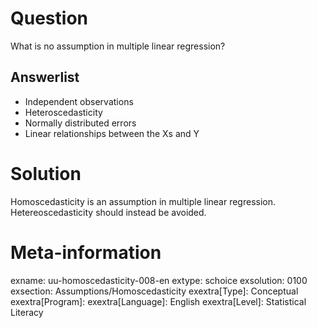 Question
========
What is no assumption in multiple linear regression?

Answerlist
----------
* Independent observations
* Heteroscedasticity
* Normally distributed errors
* Linear relationships between the Xs and Y


Solution
========
Homoscedasticity is an assumption in multiple linear regression. Hetereoscedasticity should instead be avoided.

Meta-information
================
exname: uu-homoscedasticity-008-en
extype: schoice
exsolution: 0100
exsection: Assumptions/Homoscedasticity
exextra[Type]: Conceptual
exextra[Program]: 
exextra[Language]: English
exextra[Level]: Statistical Literacy
